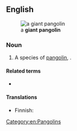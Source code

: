 ==English==
{{wp}}
[[File:Manis gigantea 01 by Line1.JPG|thumb|a '''giant pangolin''']]

===Noun===
{{en-noun}}

# A species of [[pangolin]], {{taxlink|Manis gigantea|species|noshow=1}}.

====Related terms====
* {{l|en|pangolin}}

====Translations====
{{trans-top|species}}
* Finnish: {{t|fi|jättiläismuurahaiskäpy}}
{{trans-mid}}
{{trans-bottom}}

[[Category:en:Pangolins]]
